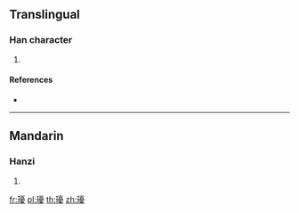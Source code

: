 {{character info/new}}
==Translingual==

===Han character===
{{Han char|rn=96|rad=玉|as=15|sn=19|four=|canj=MGMBE|ids=⿰𤣩憂}}

# {{defn|Han|sort=玉15}}

====References====
* {{Han ref|kx=0744.310|dkj=21323|hdz=21144.140|uh=74C7|ud=29895}}

----

==Mandarin==

===Hanzi===
{{cmn-hanzi|pin=[[róu]] ([[rou2]])|wg=jou<sup>2</sup>}}

# {{defn|lang=cmn|sort=玉15}}

[[fr:瓇]]
[[pl:瓇]]
[[th:瓇]]
[[zh:瓇]]